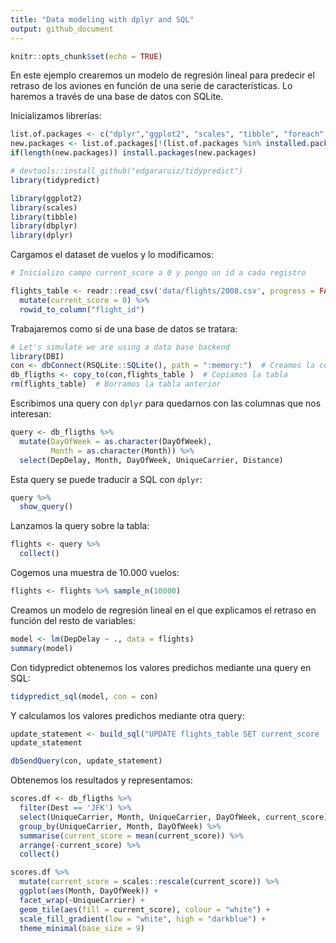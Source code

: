 ```yaml
---
title: "Data modeling with dplyr and SQL"
output: github_document
---
```


```r
knitr::opts_chunk$set(echo = TRUE)
```

En este ejemplo crearemos un modelo de regresión lineal para predecir el retraso de los aviones en función de una serie de características. Lo haremos a través de una base de datos con SQLite.

Inicializamos librerías:

```r

list.of.packages <- c("dplyr","ggplot2", "scales", "tibble", "foreach", "dbplyr", "broom", "DBI", "lubridate")
new.packages <- list.of.packages[!(list.of.packages %in% installed.packages()[,"Package"])]
if(length(new.packages)) install.packages(new.packages)

# devtools::install_github("edgararuiz/tidypredict")
library(tidypredict)

library(ggplot2)
library(scales)
library(tibble)
library(dbplyr)
library(dplyr)

```

Cargamos el dataset de vuelos y lo modificamos:

```r
# Inicializo campo current_score a 0 y pongo un id a cada registro

flights_table <- readr::read_csv('data/flights/2008.csv', progress = FALSE) %>% 
  mutate(current_score = 0) %>%
  rowid_to_column("flight_id")

```

Trabajaremos como si de una base de datos se tratara:

```r
# Let's simulate we are using a data base backend
library(DBI)
con <- dbConnect(RSQLite::SQLite(), path = ":memory:")  # Creamos la conexión en memoria
db_fligths <- copy_to(con,flights_table )  # Copiamos la tabla
rm(flights_table)  # Borramos la tabla anterior

```

Escribimos una query con `dplyr` para quedarnos con las columnas que nos interesan:

```r
query <- db_fligths %>%
  mutate(DayOfWeek = as.character(DayOfWeek), 
         Month = as.character(Month)) %>% 
  select(DepDelay, Month, DayOfWeek, UniqueCarrier, Distance) 
```

Esta query se puede traducir a SQL con `dplyr`:

```r
query %>% 
  show_query()

```

Lanzamos la query sobre la tabla:

```r
flights <- query %>%
  collect() 

```

Cogemos una muestra de 10.000 vuelos:

```r
flights <- flights %>% sample_n(10000) 

```

Creamos un modelo de regresión lineal en el que explicamos el retraso en función del resto de variables:

```r
model <- lm(DepDelay ~ ., data = flights)
summary(model)

```

Con tidypredict obtenemos los valores predichos mediante una query en SQL:

```r
tidypredict_sql(model, con = con)

```

Y calculamos los valores predichos mediante otra query:

```r
update_statement <- build_sql("UPDATE flights_table SET current_score  = ", tidypredict_sql(model, con = con), con = con)
update_statement

```

```r
dbSendQuery(con, update_statement)

```

Obtenemos los resultados y representamos:

```r
scores.df <- db_fligths %>%
  filter(Dest == 'JFK') %>% 
  select(UniqueCarrier, Month, UniqueCarrier, DayOfWeek, current_score) %>%
  group_by(UniqueCarrier, Month, DayOfWeek) %>% 
  summarise(current_score = mean(current_score)) %>% 
  arrange(-current_score) %>% 
  collect()

```

```r
scores.df %>% 
  mutate(current_score = scales::rescale(current_score)) %>%
  ggplot(aes(Month, DayOfWeek)) + 
  facet_wrap(~UniqueCarrier) +
  geom_tile(aes(fill = current_score), colour = "white") + 
  scale_fill_gradient(low = "white", high = "darkblue") + 
  theme_minimal(base_size = 9)

```
















